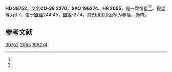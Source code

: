 {{Starbox begin
| name = HD 39752
}}
{{Starbox observe
| epoch = [[J2000.0|J2000.0]]
| constell = {{星座名待查}}<ref name=SIMBAD>{{cite web
 | url=http://simbad.u-strasbg.fr/simbad/sim-id?Ident=HR+2055
 | title =Pulsating variable Star
 | publisher=Centre de Données astronomiques de Strasbourg
 | work=SIMBAD
 | accessdate=2012-07-13}}</ref><ref name=DATA>{{cite web
 | url=http://vizier.u-strasbg.fr/viz-bin/VizieR-5?-out.add=.&-source=5050&-corr=PK=HR&-out.max=9999&HR=2055
 | title=VizieR Detailed Page
 | accessdate=2012-07-13
 | archive-date=2016-03-05
 | archive-url=https://web.archive.org/web/20160305012346/http://vizier.u-strasbg.fr/viz-bin/VizieR-5?-out.add=.&-source=5050&-corr=PK=HR&-out.max=9999&HR=2055
 | dead-url=no
 }}</ref>
| 星官 = 
| ra = {{RA|5|52|47.7}}<ref name=SIMBAD /><ref name=DATA />
| dec = {{DEC|-38|31|33}}<ref name=SIMBAD /><ref name=DATA />
| appmag_v = 6.7<ref name=SIMBAD /><ref name=DATA />
}}
{{Starbox character
| class = K1III<ref name=SIMBAD /><ref name=DATA />
| b-v = 1.08<ref name=SIMBAD /><ref name=DATA />
| u-b = <ref name=SIMBAD /><ref name=DATA />
| r-i = <ref name=SIMBAD /><ref name=DATA />
| variable = 
}}
{{Starbox astrometry
| radial_v = 
| prop_mo_ra = 4
| parallax = 0.003
| p_error =
}}
{{Starbox catalog
| names =CD-38 2270，[[SAO星表|SAO]] 196274，[[HD星表|HD]] 39752，[[HR星表|HR]] 2055}}
{{Starbox reference |Simbad=HR+2055}}
{{Starbox end}}

'''HD 39752'''，又名'''CD-38 2270'''，'''SAO 196274'''、'''HR 2055'''，是一颗恒星<ref name=SIMBAD /><ref name=DATA />，视星等为6.7，位于[[銀道座標系|銀經]]244.45，[[銀道座標系|銀緯]]-27.4，其[[B1900.0|B1900.0]]坐标为赤經{{RA|5|49|26.7}}，赤緯{{DEC|-38|-27.4|50}}。

== 参考文献 ==
{{reflist}}

{{star-stub}}

[[Category:HD和HDE天體|39752]]
[[Category:HR天體|2055]]
[[Category:SAO天體|196274]]